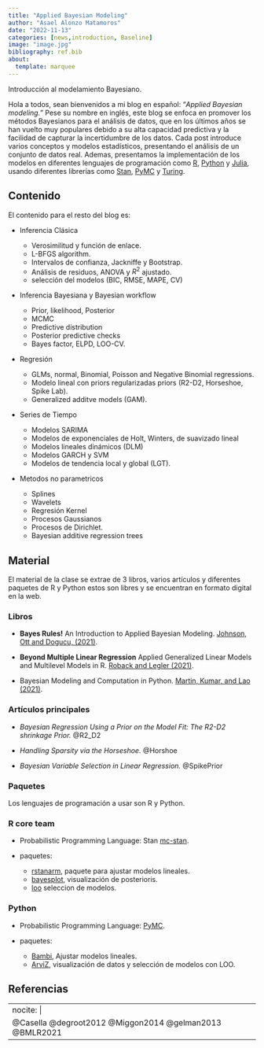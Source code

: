 ```yaml
---
title: "Applied Bayesian Modeling"
author: "Asael Alonzo Matamoros"
date: "2022-11-13"
categories: [news,introduction, Baseline]
image: "image.jpg"
bibliography: ref.bib
about:
  template: marquee
---
```


Introducción al modelamiento Bayesiano.

Hola a todos, sean bienvenidos a  mi blog en español: "*Applied Bayesian modeling.*" Pese su nombre en inglés, este blog se enfoca en promover los métodos Bayesianos para el análisis de datos, que en los últimos años se han vuelto muy populares debido a su alta capacidad predictiva y la facilidad de capturar la incertidumbre de los datos. Cada post introduce varios conceptos y modelos estadísticos, presentando el análisis de un conjunto de datos real. Ademas, presentamos la implementación de los modelos en diferentes lenguajes de programación como [R](https://cran.r-project.org/), [Python](https://www.python.org/) y [Julia](https://julialang.org/), usando diferentes librerías como [Stan](https://mc-stan.org/), [PyMC](https://www.pymc.io/welcome.html) y [Turing](https://turing.ml/stable/). 

## Contenido 

El contenido para el resto del blog es:

 + Inferencia Clásica
  
     - Verosimilitud y función de enlace.
     - L-BFGS algorithm.
     - Intervalos de confianza, Jackniffe y Bootstrap.
     - Análisis de residuos, ANOVA  y $R^2$ ajustado.
     - selección del modelos (BIC, RMSE, MAPE, CV)
 
 + Inferencia Bayesiana y Bayesian workflow

    - Prior, likelihood, Posterior
    - MCMC
    - Predictive distribution
    - Posterior predictive checks
    - Bayes factor, ELPD, LOO-CV.
  
 + Regresión
   
   - GLMs, normal, Binomial, Poisson and Negative Binomial regressions.
   - Modelo lineal con priors regularizadas priors (R2-D2, Horseshoe, Spike Lab).
   - Generalized additve models (GAM).

 + Series de Tiempo
   
   - Modelos SARIMA
   - Modelos de exponenciales de Holt, Winters, de suavizado lineal
   - Modelos lineales dinámicos (DLM)
   - Modelos GARCH y SVM
   - Modelos de tendencia local y global (LGT).
   
 + Metodos no parametricos
   
   - Splines
   - Wavelets
   - Regresión Kernel
   - Procesos Gaussianos
   - Procesos de Dirichlet. 
   - Bayesian additive regression trees 

## Material 
  
El material de la clase se extrae de 3 libros, varios artículos y diferentes paquetes de R y Python estos son libres y se encuentran en formato digital en la web. 

### Libros

 + **Bayes Rules!** An Introduction to Applied Bayesian Modeling. [Johnson, Ott and Dogucu, (2021)](https://www.bayesrulesbook.com/).
 
 + **Beyond Multiple Linear Regression** Applied Generalized Linear Models and Multilevel Models in R. [Roback and Legler (2021)](https://bookdown.org/roback/bookdown-BeyondMLR/).
 
 + Bayesian Modeling and Computation in Python. [Martin, Kumar, and Lao (2021)](https://bayesiancomputationbook.com/welcome.html).

### Artículos principales   
   
   + *Bayesian Regression Using a Prior on the Model Fit: The R2-D2 shrinkage Prior.* @R2_D2 
   
   + *Handling Sparsity via the Horseshoe.* @Horshoe 
   
   + *Bayesian Variable Selection in Linear Regression.* @SpikePrior 

### Paquetes

Los lenguajes de programación a usar son R y Python.
 
### R core team
 
  + Probabilistic Programming Language: Stan [mc-stan](https://mc-stan.org/users/interfaces/rstan).
  
  + paquetes: 
  
    - [rstanarm](https://mc-stan.org/rstanarm/), paquete para ajustar modelos lineales.
    - [bayesplot](https://mc-stan.org/bayesplot/), visualización de posterioris.
    - [loo](https://mc-stan.org/loo/) seleccion de modelos.
  
   
### Python
 
  + Probabilistic Programming Language: [PyMC](https://www.pymc.io/welcome.html).
  
  + paquetes: 
  
    - [Bambi]( https://bambinos.github.io/bambi/main/index.html#), Ajustar modelos lineales.
    - [ArviZ](https://arviz-devs.github.io/arviz/index.html), visualización de datos y selección de modelos con LOO.
    
## Referencias

---
nocite: |
 @Casella @degroot2012 @Miggon2014 @gelman2013 @BMLR2021 
---

::: {#refs}
:::
